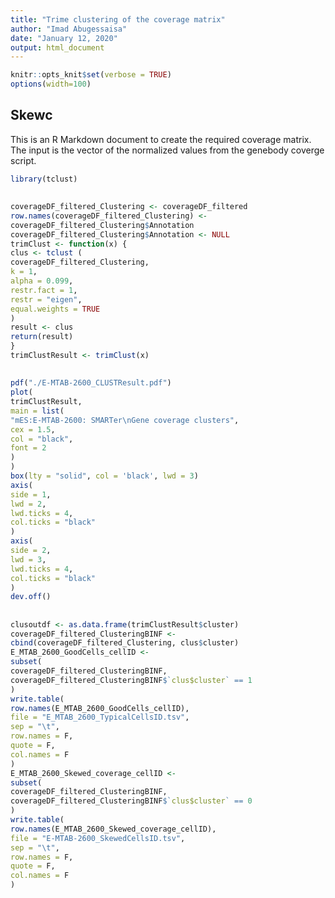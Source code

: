 ```yaml
---
title: "Trime clustering of the coverage matrix"
author: "Imad Abugessaisa"
date: "January 12, 2020"
output: html_document
---
```


```r
knitr::opts_knit$set(verbose = TRUE)
options(width=100)
```

## Skewc

This is an R Markdown document to create the required coverage matrix. The input is the vector of the normalized values from the genebody coverge script. 

```r
library(tclust)
```

## 

##
```r
coverageDF_filtered_Clustering <- coverageDF_filtered
row.names(coverageDF_filtered_Clustering) <-
coverageDF_filtered_Clustering$Annotation
coverageDF_filtered_Clustering$Annotation <- NULL
trimClust <- function(x) {
clus <- tclust (
coverageDF_filtered_Clustering,
k = 1,
alpha = 0.099,
restr.fact = 1,
restr = "eigen",
equal.weights = TRUE
)
result <- clus
return(result)
}
trimClustResult <- trimClust(x)

```
##
```r
pdf("./E-MTAB-2600_CLUSTResult.pdf")
plot(
trimClustResult,
main = list(
"mES:E-MTAB-2600: SMARTer\nGene coverage clusters",
cex = 1.5,
col = "black",
font = 2
)
)
box(lty = "solid", col = 'black', lwd = 3)
axis(
side = 1,
lwd = 2,
lwd.ticks = 4,
col.ticks = "black"
)
axis(
side = 2,
lwd = 3,
lwd.ticks = 4,
col.ticks = "black"
)
dev.off()

```
##

```r
clusoutdf <- as.data.frame(trimClustResult$cluster)
coverageDF_filtered_ClusteringBINF <-
cbind(coverageDF_filtered_Clustering, clus$cluster)
E_MTAB_2600_GoodCells_cellID <-
subset(
coverageDF_filtered_ClusteringBINF,
coverageDF_filtered_ClusteringBINF$`clus$cluster` == 1
)
write.table(
row.names(E_MTAB_2600_GoodCells_cellID),
file = "E_MTAB_2600_TypicalCellsID.tsv",
sep = "\t",
row.names = F,
quote = F,
col.names = F
)
E_MTAB_2600_Skewed_coverage_cellID <-
subset(
coverageDF_filtered_ClusteringBINF,
coverageDF_filtered_ClusteringBINF$`clus$cluster` == 0
)
write.table(
row.names(E_MTAB_2600_Skewed_coverage_cellID),
file = "E-MTAB-2600_SkewedCellsID.tsv",
sep = "\t",
row.names = F,
quote = F,
col.names = F
)
```

